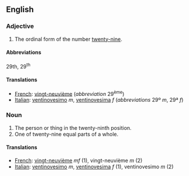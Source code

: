 ==English==

===Adjective===

# The ordinal form of the number [[twenty-nine]].

====Abbreviations====
29th, 29<sup>th</sup>

====Translations====

*[[French]]: [[vingt-neuvième]] (''abbreviation'' 29<sup>ème</sup>)
*[[Italian]]: [[ventinovesimo]] ''m'', [[ventinovesima]] ''f'' (''abbreviations'' 29º ''m'', 29ª ''f'')

===Noun===

#The person or thing in the twenty-ninth position.
#One of twenty-nine equal parts of a whole.

====Translations====

*[[French]]: [[vingt-neuvième]] ''mf'' (1), vingt-neuvième ''m'' (2)
*[[Italian]]: [[ventinovesimo]] ''m'', [[ventinovesima]] ''f'' (1), ventinovesimo ''m'' (2)